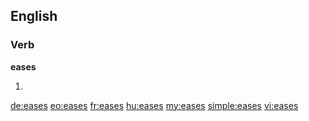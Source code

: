 ==English==

===Verb===
'''eases'''

# {{third-person singular of|ease}}

[[de:eases]]
[[eo:eases]]
[[fr:eases]]
[[hu:eases]]
[[my:eases]]
[[simple:eases]]
[[vi:eases]]